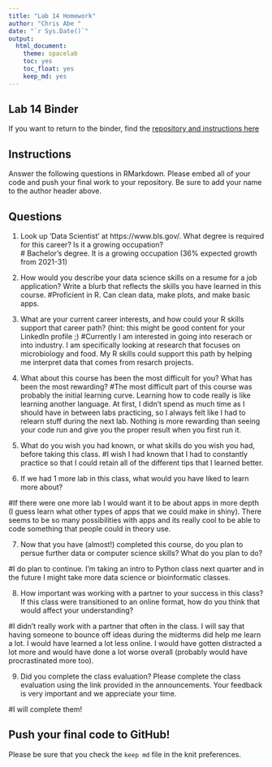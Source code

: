 ---
title: "Lab 14 Homework"
author: "Chris Abe "
date: "`r Sys.Date()`"
output:
  html_document: 
    theme: spacelab
    toc: yes
    toc_float: yes
    keep_md: yes
---

## Lab 14 Binder
If you want to return to the binder, find the [repository and instructions here](https://github.com/hehouts/lab14_binder)

## Instructions
Answer the following questions in RMarkdown. Please embed all of your code and push your final work to your repository. Be sure to add your name to the author header above.



## Questions

1. Look up 'Data Scientist' at https://www.bls.gov/. What degree is required for this career? Is it a growing occupation?  
# Bachelor's degree. It is a growing occupation (36% expected growth from 2021-31)


2. How would you describe your data science skills on a resume for a job application? Write a blurb that reflects the skills you have learned in this course. 
#Proficient in R. Can clean data, make plots, and make basic apps. 

3. What are your current career interests, and how could your R skills support that career path? (hint: this might be good content for your LinkedIn profile ;)
#Currently I am interested in going into reserach or into industry. I am specifically looking  at research that focuses on microbiology and food. My R skills could support this path by helping me interpret data that comes from resarch projects. 

4. What about this course has been the most difficult for you? What has been the most rewarding?
#The most difficult part of this course was probably the initial learning curve. Learning how to code really is like learning another language. At first, I didn't spend as much time as I should have in between labs practicing, so I always felt like I had to relearn stuff during the next lab. Nothing is more rewarding than seeing your code run and give you the proper result when you first run it. 


5. What do you wish you had known, or what skills do you wish you had, before taking this class.
#I wish I had known that I had to constantly practice so that I could retain all of the different tips that I learned better. 

6. If we had 1 more lab in this class, what would you have liked to learn more about?

#If there were one more lab I would want it to be about apps in more depth (I guess learn what other types of apps that we could make in shiny). There seems to be so many possibilities with apps and its really cool to be able to code something that people could in theory use. 

7. Now that you have (almost!) completed this course, do you plan to persue further data or computer science skills? What do you plan to do?

#I do plan to continue. I'm taking an intro to Python class next quarter and in the future I might take more data science or bioinformatic classes. 

8. How important was working with a partner to your success in this class? If this class were transitioned to an online format, how do you think that would affect your understanding?

#I didn't really work with a partner that often in the class. I will say that having someone to bounce off ideas during the midterms did help me learn a lot. I would have learned a lot less online. I would have gotten distracted a lot more and would have done a lot worse overall (probably would have procrastinated more too). 

9. Did you complete the class evaluation? Please complete the class evaluation using the link provided in the announcements. Your feedback is very important and we appreciate your time.

#I will complete them! 

## Push your final code to GitHub!
Please be sure that you check the `keep md` file in the knit preferences. 
